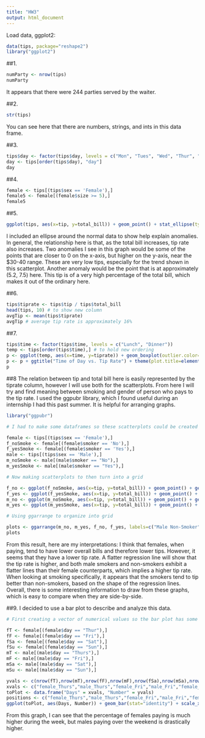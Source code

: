 ```yaml
---
title: "HW3"
output: html_document
---
```


Load data, ggplot2:
```r
data(tips, package="reshape2")
library("ggplot2")
```

##1.
```r
numParty <- nrow(tips)
numParty
```

It appears that there were 244 parties served by the waiter.

##2.
```r
str(tips)
```

You can see here that there are numbers, strings, and ints in this data frame.

##3.
```r
tips$day <- factor(tips$day, levels = c("Mon", "Tues", "Wed", "Thur", "Fri", "Sat", "Sun"))
day <- tips[order(tips$day), "day"]
day
```

##4.
```r
female <- tips[(tips$sex == 'Female'),]
female5 <- female[(female$size >= 5),]
female5
```

##5.
```r
ggplot(tips, aes(x=tip, y=total_bill)) + geom_point() + stat_ellipse(type="norm") + ggtitle("Tip Amount vs. Total Bill") + theme(plot.title=element_text(hjust=0.5))
```

I included an ellipse around the normal data to show help explain anomalies. In general, the relationship here is that, as the total bill increases, tip rate also increases. Two anomalies I see in this graph would be some of the points that are closer to 0 on the x-axis, but higher on the y-axis, near the $30-40 range. These are very low tips, especially for the trend shown in this scatterplot. Another anomaly would be the point that is at approximately (5.2, 7.5) here. This tip is of a very high percentage of the total bill, which makes it out of the ordinary here.

##6.
```r
tips$tiprate <- tips$tip / tips$total_bill
head(tips, 10) # to show new column
avgTip <- mean(tips$tiprate)
avgTip # average tip rate is approximately 16%
```

##7.
```r
tips$time <- factor(tips$time, levels = c("Lunch", "Dinner"))
temp <- tips[order(tips$time),] # to hold new ordering
p <- ggplot(temp, aes(x=time, y=tiprate)) + geom_boxplot(outlier.color="red", outlier.shape=8, outlier.size=2)
p <- p + ggtitle("Time of Day vs. Tip Rate") + theme(plot.title=element_text(hjust=0.5))
p
```

##8
The relation between tip and total bill here is easily represented by the tiprate column, however I will use both for the scatterplots. From here I will try and find meaning between smoking and gender of person who pays to the tip rate. I used the ggpubr library, which I found useful during an internship I had this past summer. It is helpful for arranging graphs.
```r
library("ggpubr")

# I had to make some dataframes so these scatterplots could be created easier

female <- tips[(tips$sex == 'Female'),]
f_noSmoke <- female[(female$smoker == 'No'),]
f_yesSmoke <- female[(female$smoker == 'Yes'),]
male <- tips[(tips$sex == 'Male'),]
m_noSmoke <- male[(male$smoker == "No"),]
m_yesSmoke <- male[(male$smoker == "Yes"),]

# Now making scatterplots to then turn into a grid

f_no <- ggplot(f_noSmoke, aes(x=tip, y=total_bill)) + geom_point() + geom_smooth()
f_yes <- ggplot(f_yesSmoke, aes(x=tip, y=total_bill)) + geom_point() + geom_smooth()
m_no <- ggplot(m_noSmoke, aes(x=tip, y=total_bill)) + geom_point() + geom_smooth()
m_yes <- ggplot(m_yesSmoke, aes(x=tip, y=total_bill)) + geom_point() + geom_smooth()

# Using ggarrange to organize into grid

plots <- ggarrange(m_no, m_yes, f_no, f_yes, labels=c("Male Non-Smoker", "Male Smoker", "Female Non-Smoker", "Female Smoker"), font.label=list(size = 10, color="black"), ncol=2,nrow=2)
plots
```

From this result, here are my interpretations:
I think that females, when paying, tend to have lower overall bills and therefore lower tips. However, it seems that they have a lower tip rate. A flatter regression line will show that the tip rate is higher, and both male smokers and non-smokers exhibit a flatter lines than their female counterparts, which implies a higher tip rate. When looking at smoking specifically, it appears that the smokers tend to tip better than non-smokers, based on the shape of the regression lines. Overall, there is some interesting information to draw from these graphs, which is easy to compare when they are side-by-side.

##9.
I decided to use a bar plot to describe and analyze this data.
```r
# First creating a vector of numerical values so the bar plot has some meaning (can reuse male, female dataframes from earlier)

fT <- female[(female$day == "Thur"),]
fF <- female[(female$day == "Fri"),]
fSa <- female[(female$day == "Sat"),]
fSu <- female[(female$day == "Sun"),]
mT <- male[(male$day == "Thurs"),]
mF <- male[(male$day == "Fri"),]
mSa <- male[(male$day == "Sat"),]
mSu <- male[(male$day == "Sun"),]

yvals <- c(nrow(fT),nrow(mT),nrow(fF),nrow(mF),nrow(fSa),nrow(mSa),nrow(fSu),nrow(mSu))
xvals <- c("female_Thurs","male_Thurs","female_Fri","male_Fri","female_Sat","male_Sat","female_Sun","male_Sun")
toPlot <- data.frame("Days" = xvals, "Number" = yvals)
positions <- c("female_Thurs","male_Thurs","female_Fri","male_Fri","female_Sat","male_Sat","female_Sun","male_Sun")
ggplot(toPlot, aes(Days, Number)) + geom_bar(stat="identity") + scale_x_discrete(limits=positions)
```

From this graph, I can see that the percentage of females paying is much higher during the week, but males paying over the weekend is drastically higher.